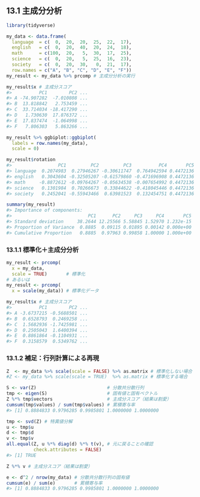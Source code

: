 ## 13.1 主成分分析

```r
library(tidyverse)

my_data <- data.frame(
  language  = c(  0,  20,  20,  25,  22,  17),
  english   = c(  0,  20,  40,  20,  24,  18),
  math      = c(100,  20,   5,  30,  17,  25),
  science   = c(  0,  20,   5,  25,  16,  23),
  society   = c(  0,  20,  30,   0,  21,  17),
  row.names = c("A", "B", "C", "D", "E", "F"))
my_result <- my_data %>% prcomp # 主成分分析の実行
```

```r
my_result$x # 主成分スコア
#>          PC1        PC2 ...
#> A -74.907282  -7.010808 ...
#> B  13.818842   2.753459 ...
#> C  33.714034 -18.417290 ...
#> D   1.730630  17.876372 ...
#> E  17.837474  -1.064998 ...
#> F   7.806303   5.863266 ...
```

```r
my_result %>% ggbiplot::ggbiplot(
  labels = row.names(my_data),
  scale = 0)
```

```r
my_result$rotation
#>                 PC1         PC2         PC3          PC4       PC5
#> language  0.2074983  0.27946267 -0.30611747  0.764942594 0.4472136
#> english   0.3043604 -0.32505207 -0.61579860 -0.471696908 0.4472136
#> math     -0.8872612 -0.09764267 -0.05634538 -0.007654992 0.4472136
#> science   0.1301984  0.70266673  0.33844622 -0.418045446 0.4472136
#> society   0.2452041 -0.55943466  0.63981523  0.132454751 0.4472136
```

```r
summary(my_result)
#> Importance of components:
#>                            PC1      PC2     PC3     PC4       PC5
#> Standard deviation     38.2644 12.25566 5.58845 1.52970 1.232e-15
#> Proportion of Variance  0.8885  0.09115 0.01895 0.00142 0.000e+00
#> Cumulative Proportion   0.8885  0.97963 0.99858 1.00000 1.000e+00
```

### 13.1.1 標準化＋主成分分析

```r
my_result <- prcomp(
  x = my_data,
  scale = TRUE)       # 標準化
# あるいは
my_result <- prcomp(
  x = scale(my_data)) # 標準化データ

my_result$x # 主成分スコア
#>          PC1        PC2 ...
#> A -3.6737215 -0.5688501 ...
#> B  0.6528793  0.2469258 ...
#> C  1.5682936 -1.7425981 ...
#> D  0.2505043  1.6400394 ...
#> E  0.8861864 -0.1104931 ...
#> F  0.3158579  0.5349762 ...
```

### 13.1.2 補足：行列計算による再現

```r
Z  <- my_data %>% scale(scale = FALSE) %>% as.matrix # 標準化しない場合
#Z <- my_data %>% scale(scale = TRUE)  %>% as.matrix # 標準化する場合

S <- var(Z)                          # 分散共分散行列
tmp <- eigen(S)                      # 固有値と固有ベクトル
Z %*% tmp$vectors                    # 主成分スコア（結果は割愛）
cumsum(tmp$values) / sum(tmp$values) # 累積寄与率
#> [1] 0.8884833 0.9796285 0.9985801 1.0000000 1.0000000
```

```r
tmp <- svd(Z) # 特異値分解
u <- tmp$u
d <- tmp$d
v <- tmp$v
all.equal(Z, u %*% diag(d) %*% t(v), # 元に戻ることの確認
          check.attributes = FALSE)
#> [1] TRUE

Z %*% v # 主成分スコア（結果は割愛）

e <- d^2 / nrow(my_data) # 分散共分散行列の固有値
cumsum(e) / sum(e)       # 累積寄与率
#> [1] 0.8884833 0.9796285 0.9985801 1.0000000 1.0000000
```

